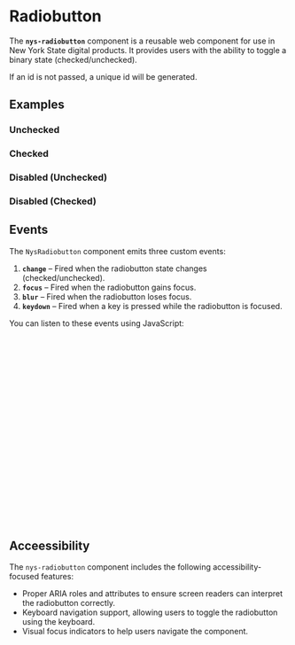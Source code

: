 
<Meta of={NysRadiobuttonStories} title="Components/Radiobutton/Documentation" />

# Radiobutton

The **`nys-radiobutton`** component is a reusable web component for use in New York State digital products. It provides users with the ability to toggle a binary state (checked/unchecked).

If an id is not passed, a unique id will be generated.

## Examples

### Unchecked

<Canvas of={NysRadiobuttonStories.Unchecked} />

### Checked

<Canvas of={NysRadiobuttonStories.Checked} />

### Disabled (Unchecked)

<Canvas of={NysRadiobuttonStories.DisabledUnchecked} />

### Disabled (Checked)

<Canvas of={NysRadiobuttonStories.DisabledChecked} />

## Events

The `NysRadiobutton` component emits three custom events:

1. **`change`** – Fired when the radiobutton state changes (checked/unchecked).
2. **`focus`** – Fired when the radiobutton gains focus.
3. **`blur`** – Fired when the radiobutton loses focus.
4. **`keydown`** – Fired when a key is pressed while the radiobutton is focused.

You can listen to these events using JavaScript:

```js

  // Select the radiobutton component
  const radiobutton = document.querySelector('nys-radiobutton');

  // Listen for the 'change' event
  radiobutton.addEventListener('change', (event) => {
    console.log('Radiobutton changed:', event.target.checked);
  });

  // Listen for the 'focus' event
  radiobutton.addEventListener('focus', () => {
    console.log('Radiobutton is focused');
  });

  // Listen for the 'blur' event
  radiobutton.addEventListener('blur', () => {
    console.log('Radiobutton lost focus');
  });

  // Listen for the 'keydown' event
  radiobutton.addEventListener('keydown', (event) => {
    console.log('Key pressed:', event.key);
  });
```

## Acceessibility

The `nys-radiobutton` component includes the following accessibility-focused features:

- Proper ARIA roles and attributes to ensure screen readers can interpret the radiobutton correctly.
- Keyboard navigation support, allowing users to toggle the radiobutton using the keyboard.
- Visual focus indicators to help users navigate the component.